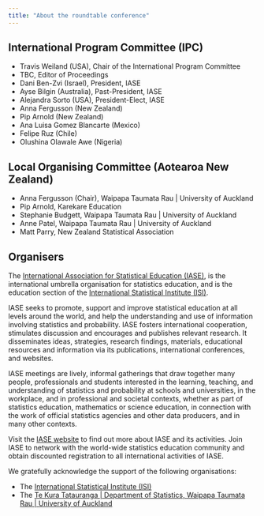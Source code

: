 ```yaml
---
title: "About the roundtable conference"
---
```


## International Program Committee (IPC)

- Travis Weiland (USA), Chair of the International Program Committee
- TBC, Editor of Proceedings
- Dani Ben-Zvi (Israel), President, IASE
- Ayse Bilgin (Australia), Past-President, IASE
- Alejandra Sorto (USA), President-Elect, IASE
- Anna Fergusson (New Zealand)
- Pip Arnold (New Zealand)
- Ana Luisa Gomez Blancarte (Mexico)
- Felipe Ruz (Chile)
- Olushina Olawale Awe (Nigeria)


## Local Organising Committee (Aotearoa New Zealand)

- Anna Fergusson (Chair), Waipapa Taumata Rau | University of Auckland
- Pip Arnold, Karekare Education
- Stephanie Budgett, Waipapa Taumata Rau | University of Auckland
- Anne Patel, Waipapa Taumata Rau | University of Auckland
- Matt Parry, New Zealand Statistical Association

## Organisers

The [International Association for Statistical Education (IASE)](https://iase-web.org/), is the international umbrella organisation for statistics education, and is the education section of the [International Statistical Institute (ISI)](https://isi-web.org/). 

IASE seeks to promote, support and improve statistical education at all levels around the world, and help the understanding and use of information involving statistics and probability. IASE fosters international cooperation, stimulates discussion and encourages and publishes relevant research. It disseminates ideas, strategies, research findings, materials, educational resources and information via its publications, international conferences, and websites.

IASE meetings are lively, informal gatherings that draw together many people, professionals and students interested in the learning, teaching, and understanding of statistics and probability at schools and universities, in the workplace, and in professional and societal contexts, whether as part of statistics education, mathematics or science education, in connection with the work of official statistics agencies and other data producers, and in many other contexts.

Visit the [IASE website](https://iase-web.org/) to find out more about IASE and its activities. Join IASE to network with the world-wide statistics education community and obtain discounted registration to all international activities of IASE.

We gratefully acknowledge the support of the following organisations:

 - The [International Statistical Institute (ISI)](https://www.isi-web.org/)
 - The [Te Kura Tatauranga | Department of Statistics, Waipapa Taumata Rau | University of Auckland](https://www.auckland.ac.nz/en/science/about-the-faculty/department-of-statistics.html)